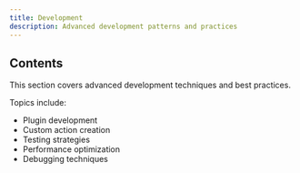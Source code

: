 ```yaml
---
title: Development
description: Advanced development patterns and practices
---
```


## Contents

This section covers advanced development techniques and best practices.

Topics include:

- Plugin development
- Custom action creation
- Testing strategies
- Performance optimization
- Debugging techniques
